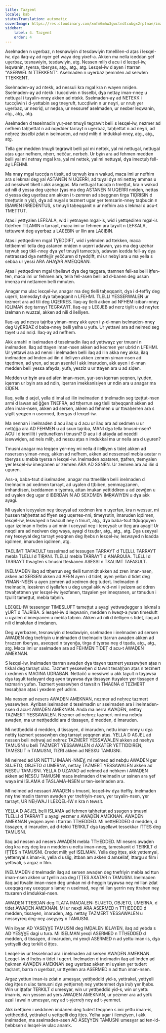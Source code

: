```yaml
---
title: Tazɣent
locale: kab
statusTranslation: automatic
coverImage: https://res.cloudinary.com/xmfm6mhw3gwctndtcubgx2rptnae/image/upload/v1740337243/small_cover_educacion_fundamental_a051170f1c.webp
sidebar:
    label: 4. Tazɣent
    order: 4
---
```

Aselmaden n uɣerbaz, n tesnawiyin d tesdawiyin ttmellilen-d aṭas i leɛqel-iw, dɣa ilaq-aɣ ad nɣer ɣef waya deg yixef-a. Akken ma nella iɛeddan ɣef uɣerbaz, tesnawiyin, tesdawiyin, atg. Nessen mliḥ d acu i d leɛqel-iw, leqwanin, tɣersa, tberɣas, atg., atg., atg. Leɛqel-iw d ayen i ttarran "ASERWEL N TTEKKENT". Aselmaden n uɣerbaz ḥemmlen ad serwlen TTEKKENT.

Sselmaden-aɣ ad ntekk, ad nessuli kra mgal kra n wayen nniḍen. Sselmaden-aɣ ad ntekk i tuccḍiwin n tisselbi, dɣa nettaɣ iman-nneɣ u nettuɣal i tuɣalin-nneɣ akken ad ntekk. Sselmaden-aɣ ad NETEKK i tuccḍiwin i d-yettabin seg tneɣruft, tuccḍiwin n ur neɣri, ur nruḥ ɣer uɣerbaz, ur neɛriḍ, ur neḍsa, ur nessuref aselmaden, ur neɛber leqwanin, atg., atg., atg.

Aselmaden d teselmadin ɣuṛ-sen tmuɣli tegrawit belli s leɛqel-iw, nezmer ad nefhem taḥḥettat n ad nqedder tarrayt n uɣerbaz, taḥḥettat n ad neɣri, ad neḥrez tisselbi zdat n iselmaden, ad nɛiḍ mliḥ d imdukkal-nneɣ, atg., atg., atg.

Tella ger medden tmuɣli tegrawit belli yal mi nettek, yal mi nettuɣal, nettuɣal aṭas ugar nefhem, nḥerr, neččur, nerbeḥ. Ur bɣin ara ad fehmen medden belli yal mi netnaɣ mgal kra, yal mi nettek, yal mi nettuɣal, dɣa imecṭuḥ fell-aɣ LFEHMI.

Ma nnaɣ mgal tuccḍa n tissit, ad teṛwuḥ kra n wakud, maca imi ur nefhim ara s lekmal deg yal ASTANEN N UQERRI, ad tuɣal dɣa mi nettaɣ ammas u ad nessiwel tikelt i akk aseggas. Ma nettuɣal tuccḍa n tmeṭṭut, kra n wakud ad nili d yessa deg uẓehar (ɣas ma deg ASTANEN N UQERRI nniḍen, nettas d yessa deg uɣerbaz am akken i t-zemren ad sbeggnen tirga TIḌRISIN d tmeṭṭutin n yiḍ), dɣa ad nuɣal s tezmert ugar ɣer temɛarin-nneɣ taqbucin n IṚAWEN IRREDENTUS, s tmuɣli taḥeqqanit n ur nefhim ara s lekmal d acu-t TMEṬṬUT.

Aṭas i yettɣalen LEFƐALA, wid i yetnaɣen mgal-is, wid i yettqediren mgal-is ttḍefren TILAMIN n tarrayt, maca imi ur fehmen ara taɣult n LEFƐALA, tettuwent deg uɣerbaz u LAƐEBIN ur llin ara LAƐIBIN.

Aṭas i yettqediren mgal TƔEDḌIFT, wid i yelmden ad ttekken, maca tettkemmil tella deg astanen nniḍen n uqerri adawan, ɣas ma deg uẓehar teṛwuḥ seg tikli-nneɣ dɣa ɣef tmuɣli tamecṭuḥ, adawan iɛedda fell-aɣ dɣa nettraɛɛad dɣa nettfejjir yeččuren d tɣedḍift, mi ur nebɣi ara u ma yella s sebba ur yesɛi ARA AHAƔAR AMEQQRAN.

Aṭas i yettqediren mgal tiḥellawt dɣa deg taggara, ttamnen fell-as belli iṭfen-ten, maca imi ur fehmen ara, tella fell-asen belli ad d-banen deg ussan imenza mi nettamen belli mmuten.

Anagar ma ulac leɛqel-iw, anagar ma deg tlelli taḥeqqanit, dɣa i d-teffiɣ deg uqerri, tamesdaɣt dɣa taḥeqqanit n LFEHMI. TLELLI YESSERWALEN ur tezmert ara ad tili deg UQERRES. Ilaq-aɣ tlelli akken ad NFHEM iɛiban-nneɣ IQLIMAN deg tarrayt TEGRAWIT. Ilaq-aɣ s LEƐJEB ad nerz tiɣilt u ad neɣteɛ izelman n wuzzal, akken ad nili d ilelliyen.

Ilaq-aɣ ad nesɛu tajriba yiman-nneɣ akk ayen i ɣ-d-nnan iselmaden-nneɣ deg UɣERBAZ d baba-nneɣ belli yelha u yufa. Ur yettawi ara ad nelmed seg tayet u ad nɛiḍ. Ilaq-aɣ ad nefhem.

Akk amahil n iselmaden d teselmadin ilaq ad yettwaɣz ɣer tmusni n inelmaden. Ilaq ad ttaɣen iman-nsen akken ad kecmen ɣer ubrid n LFEHMI. Ur yettawi ara ad nenni i inelmaden belli ilaq ad ilin akka neɣ akka, ilaq inelmaden ad lmden ad ilin d ilelliyen akken zemren yiman-nsen ad tqedmen, ad ɣren, ad sɛun asenfel i akk imaruden, akk ayen i d-nnan medden belli yesɛa afayda, yufa, yeɛziz u ur ttaɣen ara u ad ɛiḍen.

Medden ur bɣin ara ad afen iman-nsen, ɣuṛ-sen iqerran yeqnen, iɣuḍen, iqerran ur bɣin ara ad ndin, iqerran imekkanisiyen ur ndin ara u anagar ma ƐIḌEN.

Ilaq, yella d aɛjel, yella d imal ad ilin inelmaden d tnelmadin seg tẓeṭṭut-nsen armi d lawan ad ǧǧen TNEFRA, ad ttḥerrun seg tlelli taḥeqqanit akken ad afen iman-nsen, akken ad sersen, akken ad fehmen u ur ttwaḥerren ara s yiɣilt yeqɣen n usermed, tberɣas d leɛqel-iw.

Ma nennan i inelmaden d acu ilaq u d acu ur ilaq ara ad xedmen u ur nettǧǧa ara AD FEHMEN u ad sɛun tajriba, MANI dɣa tella tmusni-nsen? ACU i d temlilit i yettunefken i tmusni? D acu i d afayda ad nɛeddi iɛewwiḍen, ad nels mliḥ, ad nesɛu aṭas n imdukkal ma ur nella ara d uɣuren?

Tmusni anagar ma teqqen ɣer-neɣ mi nella d ilelliyen s tideṭ akken ad nssersen yiman-nneɣ, akken ad nefhem, akken ad nessensel mebla axatar n tberɣas u mebla tɣersa n leɛqel-iw. Inelmaden axataren, ṭṭafren, ttemɣalen ɣer leɛqel-iw imeqranen ur zemren ARA AD SSNEN. Ur zemren ara ad ilin d uɣuren.

Ass-a, baba-tsut d iselmaden, anagar ma ttmellilen belli inelmaden d tnelmadin ad xedmen tarrayt, ad uɣalen d ṭṭbiben, yemmaɣzanen, imhandisen, ixeddamen n tɣemra, attan imukan yettiddiren u ad zewǧen u ad uɣalen deg ugar d IBERDAN N AD SEXDMEN IMṚAWIYEN u dɣa akk ayagi.

Mi uɣalen iɛeyyalen neɣ tiɛeyyal ad xedmen kra n uɣerfan, kra n wessur, mi ḥussen taḥḥettat ad ffɣen seg uqerres-nni, timeɣrutin, imaruden iqdimen, leɛqel-iw, leɛwayed n twacult neɣ n tmurt, atg., dɣa baba-tsut ttḍuqquyen ugar izelman n lḥebs u ad nnin i uɛeyyal neɣ i teɛeyyal: ur tteg ara ayagi! Ur neqdi ara ad neɛiwen deg waya, ayagi d tɛuḍar, atg., atg., atg. Dɣa uɛeyyal neɣ teɛeyyal deg tarrayt yeqqnen deg lḥebs n leɛqel-iw, leɛwayed n lɛadda iqdimen, imaruden iqdimen, atg.

TAƐLIMT TAFAƐULT tesselmad ad tessugen TARRAYT d TLELLI. TARRAYT mebla TLELLI d TIṚANI. TLELLI mebla TARRAYT d ANARQUÍA. TLELLI d TARRAYT ttwaɣten s tmusni tteskanen ASESSI n TƐALIMT TAFAƐULT.

INELMADEN ilaq ad ttḥerrun seg tlelli tummidt akken ad zren iman-nsen, akken ad SERSEN akken ad AFEN ayen i d tidet, ayen yellan d tidet deg YIMAN-NSEN u ayen zemren ad xedmen deg tudert. Inelmaden d tnelmadin, iɛeskren d iɣellafen u deg ungal akk wid-nni i yelzem ad ddren ttwaḥettmen ɣer leɛqel-iw iɣezfanen, ttaɣalen ɣer imeqranen, ur ttmudun i tẓullit tameṭṭut, mebla taḥnin.

LEƐQEL-IW tessenger TIMESLUFT tameṭṭut u ayagi yettwaḍegger s lekmal s ɣURT d TAJRIBA. S leɛqel-iw d leqwanin, medden n lweqt-a ṛwan timesluft u uɣalen d imeqranen u mebla taḥnin. Akken ad nili d ilelliyen s tideṭ, ilaq ad nili d imslufan d imdanen.

Deg uɣerbazen, tesnawiyin d tesdawiyin, sselmaden i inelmaden ad sersen AWAḌEN deg tnefriyin u inelmaden d tnelmadin ttarran awaḍen akken ad ḥrazzen tberɣas, aseqqed n taɣenǧa, tirga d tɣersa neɣ d tqada, atg., atg., atg. Maca imi ur sselmaden ara ad FEHMEN TIDEṬ d acu-t AWAḌEN AMEKNAN.

S leɛqel-iw, inelmaden ttarran awaḍen dɣa ttaɣen tazmert yessewḥen aṭas n tikkal deg tarrayt ulac. Tazmert yessewḥen d tawsit tesaḥḥan aṭas n tezmert i xedmen s MAGINA UDRABAN. Nettačč u nessiwel u akk taɣult n taɣawsa dɣa taɣult taɛlayant deg ayen taɣawsa dɣa tissaɣen ttuɣalen ɣer tissaɣen d tezmarin yufan. Tazmert yessewḥen d tawsit n TMAƐNA d TEZMERT tessaḥḥan aṭas i yexdem ɣef udrim.

Ma nessen ad nesers AWAḌEN AMEKNAN, nezmer ad neḥrez tazmert yessewḥen. Aɣriban iselmaden d teselmadin ur sselmaden ara i inelmaden-nsen d acu-t AWAḌEN AMEKNAN. Anda ma nerra AWAḌEN, nettaɣ TAZMERT YESSAWALEN. Nezmer ad neḥrez tazmert-nni ma nebḍu awaḍen, ma ur nettḥeddid ara d tissaɣen, d medden, d imaruden.

Mi nettḥeddid d medden, d tissaɣen, d imaruden, nettu iman-nneɣ u dɣa nettiɣ tazmert yessewḥen deg tarrayt yeqqnen aṭas. YELLA D AƐJEL ad nessen belli neḥwaj ad neḥrez TAZMERT YESSAWALEN akken ad nseḥyu TAMUSNI u belli TAZMERT YESSAWALEN d AXATER YETTIDDIREN, TAMESLIT n TAMUSNI, TIZRI akken ad NESƐU TAMUSNI.

Mi nelmed ad UR NETTU IMAAN-NNEƔ, mi nelmed ad nebḍu AWAḌEN ger SUJETO; OBJETO d UMERNA, nettaɣ TAZMERT YESSAWALEN akken ad NESƐU TAMUSNI. YELLA D UZAYAD ad nelmed ad neḥkem i AWAḌEN akken ad NESƐU TAMUSNI maca inelmaden d tnelmadin ur ssinen ara ɣef waya imi ISLAMA d TASLAMA-NSEN ur ten-iselmaden ara.

MI nelmed ad nessaɛri AWAḌEN s tmusni, leɛqel-iw dɣa tteffiɣ. Inelmaden neɣ tnelmadin ttarren awaḍen ɣer tnefriyin-nsen, ɣer tuɣalin-nsen, ɣer tarrayt, UR NEḤWAJ I LEƐQEL-IW n kra n tewsit.

YELLA D AƐJEL belli ISLAMA ad fehmen taḥḥettat ad ssugen s tmusni TLELLI d TARRAYT u ayagi yezmer s AWAḌEN AMEKNAN. AWAḌEN AMEKNAN yeqqen ayen i ttarran TTḤEDDED. Mi nettḤEDDED d medden, d tissaɣen, d imaruden, ad d-tekki TERKILT dɣa taɣellawt tessekkar IṬṬES deg TAMUSNI.

Ilaq ad nessen ad nesers AWAḌEN mebla TTḤEDDED. MI nesers awaḍen deg kra neɣ deg kra n medden u nettu iman-nneɣ, tameskanit d TERKILT d IṬṬES n TAMUSNI. Ɛredet mliḥ ɣef ISELMAN. Yella deg iṭṭes, akk yettemɣal, yettemɣal s iman-is, yella d uslig, ittban am akken d amɛellaf, ittargu s film i yettwali, s argaz n film.

INELMADEN d tnelmadin ilaq ad sersen awaḍen deg tnefriyin mebla ad ttun iman-nsen akken ur tɣellin ara deg IṬṬES AXATAR n TAMUSNI. Inelmaden ilaq ad ttwalin iman-nsen deg umkan mi d-heggin taɣawsa neɣ mi llan zdat uɛeqqaq neɣ uɛeqqur s lameṛ n uselmad, neɣ mi llan ɣerrin neɣ ttraḥen neɣ ttuɛaren d imdukkal-nsen.

AWAḌEN TTEBḌAN deg TLATA IMAḌALEN: SUJETO, OBJETO, UMERNA, d tidet AWAḌEN AMEKNAN. Mi ur nexḍi ARA ASERMED n TTḤEDDED d medden, tissaɣen, imaruden, atg. nettaɣ TAZMERT YESSAWALEN u nesseɣreq deg-neɣ aseɣyeɣ n TAMUSNI.

Win ibɣan AD YASEƔƔE TAMUSNI deg IMḌALEN IƐLAYEN, ilaq ad yebda s AD YESƔƔE dagi u tura. Mi ISELMAN yexḍi ASERMED n TTḤEDDED d medden, d tissaɣen, d imaruden, mi yexḍi ASERMED n ad yettu iman-is, dɣa yettɣelli deg terkilt d iṭṭes.

Leɛqel-iw ur tesselmad ara i inelmaden ad sersen AWAḌEN AMEKNAN. Leɛqel-iw d lḥebs n tidet i uqerri. Inelmaden d tnelmadin ilaq ad lmden ad ḥekmen AWAḌEN AMEKNAN seg uɣerbaz akken mi uɣalen ɣer tudert taḍrant, barra n uɣerbaz, ur ttɣellen ara ASERMED n ad ttun iman-nsen.

Argaz yettun iman-is zdat n umesɣar, yettḥeddid yid-s, yettrakel, yettɣelli deg iṭṭes n ulac tamusni dɣa yettjerreḥ neɣ yettemmet dɣa iruḥ ɣer lḥebs. Win ur iṭṭafar TERKILT d umesɣar, win ur yettḥeddid yid-s, win ur yettu iman-is, win yessen ad yers AWAḌEN AMEKNAN, ur yezmer ara ad yefk azal i awal n umesɣar, neɣ ad t-yjerreḥ neɣ ad t-yemmet.

Akk ixetṭiɛen i xeddmen imdanen deg tudert teqqnen s imi yettu iman-is, yettḥeddid, yettrakel u yettɣelli deg iṭṭes. Yelha ugar i ilemẓiyen, i akk inelmaden, ma sselmaden-asen AD ASEƔYEN TAMUSNI umesɣar ad ten-id-ḥebbsen s leɛqel-iw ulac anamk.
